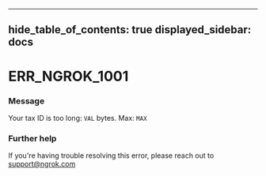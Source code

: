 

---
hide_table_of_contents: true
displayed_sidebar: docs
---


# ERR_NGROK_1001

### Message
Your tax ID is too long: `VAL` bytes. Max: `MAX`

<ErrorDetails />



### Further help
If you're having trouble resolving this error, please reach out to [support@ngrok.com](mailto:support@ngrok.com?subject=Help%20with%20ERR_NGROK_1001)

